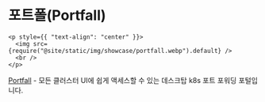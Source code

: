 # 포트폴(Portfall)

```mdx-code-block
<p style={{ "text-align": "center" }}>
  <img src={require("@site/static/img/showcase/portfall.webp").default} />
  <br />
</p>
```

[Portfall](https://github.com/rekon-oss/portfall) - 모든 클러스터 UI에 쉽게 액세스할 수 있는 데스크탑 k8s 포트 포워딩 포털입니다.
